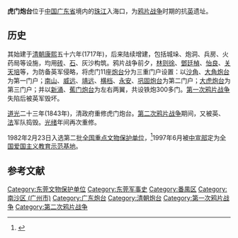 {{文物保护单位
| 级别 = 全国
| 图片 = [[File:Dongguan003.jpg|220px]]
| 名称 = [[林则徐销烟池|林则徐销烟池]]与<br>虎门炮台旧址
| 编号 = 2-1
| 分类 = 革命遗址及革命纪念建筑物
| 时代 = 1839年
| 所在 = [[广东省|广东省]][[东莞市|东莞市]]、[[广州市|广州市]][[南沙区_(广州市)|南沙区]]
| 登录 = 1982年
| Cat = 广东全国重点文物保护单位
}}
{{Photomontage
| photo1a = Map of Forts at Bocca Tigris in 1836, left half.jpg
| photo1b = Map of Forts at Bocca Tigris in 1836, right half.jpg
| text = 虎門炮台十台全圖(1836年)
| size = 370
| position = right
}}
'''虎门炮台'''位于[[中国|中国]][[广东省|广东省]]境内的[[珠江|珠江]]入海口，为[[鸦片战争|鸦片战争]]时期的抗[[英国|英]]遗址。

==历史==
其始建于[[清朝|清朝]][[康熙|康熙]]五十六年(1717年)，后来陆续增建，包括城垛、炮洞、兵房、火药局等设施，均用[[砖|砖]]、[[岩石|石]]、灰沙构筑。鸦片战争前夕，[[林则徐|林则徐]]、[[鄧廷楨|鄧廷楨]]、[[怡良|怡良]]、[[关天培|关天培]]等，为防备英军侵略，将虎门11座[[炮台|炮台]]分为三重门户设置：以[[沙角炮台|沙角]]、[[大角炮台|大角炮台]]为第一门户；[[南山炮台|南山]]、[[威远炮台_(珠江口)|威远]]、[[靖远炮台_(珠江口)|靖远]]、[[横档炮台|横档]]、[[永安炮台|永安]]、[[巩固炮台|巩固炮台]]为第二门户；[[大虎炮台|大虎炮台]]为第三门户；并以[[新涌炮台|新涌]]、[[蕉门炮台|蕉门炮台]]为左右两翼，共设铁炮300多门。[[第一次鸦片战争|第一次鸦片战争]]失陷后被英军毁坏。

[[道光|道光]]二十三年(1843年)，清政府重修虎门炮台。[[第二次鸦片战争|第二次鸦片战争]]期间，又被英、[[法国|法]]军队捣毁。[[光绪|光绪]]年间再次重修。

1982年2月23日入选第二批[[全国重点文物保护单位|全国重点文物保护单位]]，<ref>{{Cite web|title=国务院关于公布第二批全国重点文物保护单位的通知|url=http://www.gov.cn/guoqing/2014-07/21/content_2721159.htm|accessdate=2020-01-28|author=|date=1982-02-23|format=|publisher=中华人民共和国国务院|language=|archive-date=2020-02-04|archive-url=https://web.archive.org/web/20200204115922/http://www.gov.cn/guoqing/2014-07/21/content_2721159.htm|dead-url=no}}</ref>1997年6月被[[中共中央宣传部|中宣部]]定为[[全国爱国主义教育示范基地|全国爱国主义教育示范基地]]。

== 参考文献 ==
<references />
{{广东全国重点文物保护单位}}
{{广东省全国爱国主义教育示范基地}}
[[Category:东莞文物保护单位|Category:东莞文物保护单位]]
[[Category:东莞军事史|Category:东莞军事史]]
[[Category:番禺区|Category:番禺区]]
[[Category:南沙区_(广州市)|Category:南沙区 (广州市)]]
[[Category:广东炮台|Category:广东炮台]]
[[Category:清朝炮台|Category:清朝炮台]]
[[Category:第一次鸦片战争|Category:第一次鸦片战争]]
[[Category:第二次鸦片战争|Category:第二次鸦片战争]]